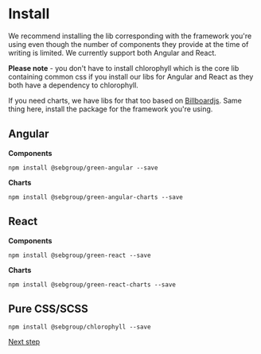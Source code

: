 
<Meta title="Get started/Install" />

# Install
We recommend installing the lib corresponding with the framework you're using even though the number of components they provide at the time of writing is limited. We currently support both Angular and React.

**Please note** - you don't have to install chlorophyll which is the core lib containing common css if you install our libs for Angular and React as they both have a dependency to chlorophyll.

If you need charts, we have libs for that too based on [Billboardjs](https://naver.github.io/billboard.js/). Same thing here, install the package for the framework you're using.

## Angular

**Components**
```
npm install @sebgroup/green-angular --save
```

**Charts**
```
npm install @sebgroup/green-angular-charts --save
```


## React

**Components**
```
npm install @sebgroup/green-react --save
```

**Charts**
```
npm install @sebgroup/green-react-charts --save
```

## Pure CSS/SCSS
```
npm install @sebgroup/chlorophyll --save
```

[Next step](./?path=/story/get-started-use--page)
